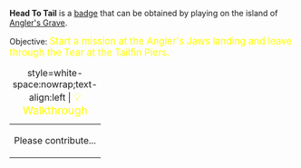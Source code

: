 '''Head To Tail''' is a [[Badges|badge]] that can be obtained by playing on the island of [[Angler's Grave]].

Objective: <big style="color:yellow">Start a mission at the Angler's Jaws landing and leave through the Tear at the Tailfin Piers.</big>

{| class="mw-collapsible mw-collapsed"
|+ style=white-space:nowrap;text-align:left | <big style="color:yellow">💡 Walkthrough</big>
|-
| Please contribute...
|}